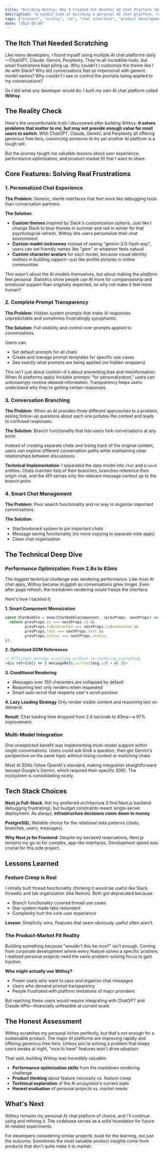```yaml
---
title: "Building Withsy: Why I Created Yet Another AI Chat Platform (And What I Learned)"
description: "A candid look at building a personal AI chat platform, from solving UI frustrations to achieving 97% performance improvements, and the honest lessons about product-market fit in a crowded AI landscape."
tags: ["project", "withsy", "ai", "chat interface", "product development", "next.js", "performance optimization"]
date: "2025-05-09"
---
```



## The Itch That Needed Scratching

Like many developers, I found myself using multiple AI chat platforms daily—ChatGPT, Claude, Gemini, Perplexity. They're all incredible tools, but small frustrations kept piling up. Why couldn't I customize the theme like I do with Slack? Why did conversations feel so impersonal with generic model names? Why couldn't I see or control the prompts being applied to my conversations?

So I did what any developer would do: I built my own AI chat platform called **Withsy**.

## The Reality Check

Here's the uncomfortable truth I discovered after building Withsy: **it solves problems that matter to me, but may not provide enough value for most users to switch**. With ChatGPT, Claude, Gemini, and Perplexity all offering generous free tiers, convincing someone to try yet another AI platform is a tough sell.

But the journey taught me valuable lessons about user experience, performance optimization, and product-market fit that I want to share.

## Core Features: Solving Real Frustrations

### 1. Personalized Chat Experience

**The Problem**: Generic, sterile interfaces that feel more like debugging tools than conversation partners.

**The Solution**: 
- **Custom themes** inspired by Slack's customization options. Just like I change Slack to blue themes in summer and red in winter for that psychological refresh, Withsy lets users personalize their chat environment
- **Custom model nicknames** instead of seeing "gemini-2.0-flash-exp", users can set friendly names like "gem" or whatever feels natural
- **Custom character avatars** for each model, because visual identity matters in building rapport—just like profile pictures in online communities

This wasn't about the AI models themselves, but about making the *platform* feel personal. Statistics show people use AI more for companionship and emotional support than originally expected, so why not make it feel more human?

### 2. Complete Prompt Transparency

**The Problem**: Hidden system prompts that make AI responses unpredictable and sometimes frustratingly sycophantic.

**The Solution**: Full visibility and control over prompts applied to conversations.

Users can:
- Set default prompts for all chats
- Create and manage prompt templates for specific use cases
- See exactly what prompts are being applied (no hidden wrappers)

This isn't just about control—it's about preventing bias and misinformation. When AI platforms apply invisible prompts "for personalization," users can unknowingly receive skewed information. Transparency helps users understand why they're getting certain responses.

### 3. Conversation Branching

**The Problem**: When an AI provides three different approaches to a problem, asking follow-up questions about each one pollutes the context and leads to confused responses.

**The Solution**: Branch functionality that lets users fork conversations at any point.

Instead of creating separate chats and losing track of the original context, users can explore different conversation paths while maintaining clear relationships between discussions.

**Technical Implementation**: I separated the data model into `chat` and `branch` entities. Chats maintain lists of their branches, branches reference their origin chat, and the API serves only the relevant message context up to the branch point.

### 4. Smart Chat Management

**The Problem**: Poor search functionality and no way to organize important conversations.

**The Solution**: 
- Star/bookmark system to pin important chats
- Message saving functionality (no more copying to separate note apps)
- Clean chat organization

## The Technical Deep Dive

### Performance Optimization: From 2.8s to 83ms

The biggest technical challenge was rendering performance. Like most AI chat apps, Withsy became sluggish as conversations grew longer. Even after page refresh, the markdown rendering would freeze the interface.

Here's how I tackled it:

**1. Smart Component Memoization**
```typescript
const ChatBubble = memo(ChatBubbleComponent, (prevProps, nextProps) => {
  return prevProps.id === nextProps.id &&
         prevProps.isBookmarked === nextProps.isBookmarked &&
         prevProps.text === nextProps.text &&
         prevProps.status === nextProps.status;
});
```

**2. Optimized DOM References**
```typescript
// Efficient message scrolling without re-rendering everything
<div ref={(el) => { messageRefs.current[msg.id] = el }}>
```

**3. Conditional Rendering**
- Messages over 150 characters are collapsed by default
- Reasoning text only renders when requested
- Smart auto-scroll that respects user's scroll position

**4. Lazy Loading Strategy**
Only render visible content and reasoning text on demand.

**Result**: Chat loading time dropped from 2.8 seconds to 83ms—a 97% improvement.

### Multi-Model Integration

One unexpected benefit was implementing multi-model support within single conversations. Users could ask Grok a question, then get Gemini's perspective on the same topic without losing context or switching chats.

Most AI SDKs follow OpenAI's standard, making integration straightforward (except Google's Gemini, which required their specific SDK). The ecosystem is consolidating nicely.

## Tech Stack Choices

**Next.js Full-Stack**: Not my preferred architecture (I find Next.js backend debugging frustrating), but budget constraints meant single-server deployment. As always, **infrastructure decisions come down to money**.

**PostgreSQL**: Reliable choice for the relational data patterns (chats, branches, users, messages).

**Why Next.js for Frontend**: Despite my backend reservations, Next.js remains my go-to for complex, app-like interfaces. Development speed was crucial for this side project.

## Lessons Learned

### Feature Creep is Real
I initially built thread functionality (thinking it would be useful like Slack threads) and tab organization (like Notion). Both got deprecated because:
- Branch functionality covered thread use cases
- Star system made tabs redundant
- Complexity hurt the core user experience

**Lesson**: Simplicity wins. Features that seem obviously useful often aren't.

### The Product-Market Fit Reality
Building something because "wouldn't this be nice?" isn't enough. Coming from corporate development where every feature solves a specific problem, I realized personal projects need the same problem-solving focus to gain traction.

**Who might actually use Withsy?**
- Power users who want to save and organize chat messages
- Users who demand prompt transparency
- People frustrated with platform limitations of major providers

But reaching these users would require integrating with ChatGPT and Claude APIs—financially unfeasible at current scale.

## The Honest Assessment

Withsy scratches my personal itches perfectly, but that's not enough for a sustainable product. The major AI platforms are improving rapidly and offering generous free tiers. Unless you're solving a problem that keeps users awake at night, "nice to have" features won't drive adoption.

That said, building Withsy was incredibly valuable:
- **Performance optimization skills** from the markdown rendering challenge
- **Product thinking** about feature necessity vs. feature creep  
- **Technical exploration** of the AI ecosystem's current state
- **Honest evaluation** of personal projects vs. market needs

## What's Next

Withsy remains my personal AI chat platform of choice, and I'll continue using and refining it. The codebase serves as a solid foundation for future AI-related experiments.

For developers considering similar projects: build for the learning, not just the outcome. Sometimes the most valuable product insights come from products that don't quite make it to market.
